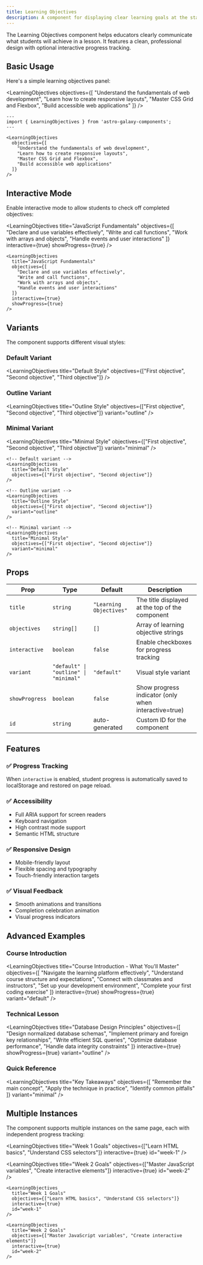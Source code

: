 ```yaml
---
title: Learning Objectives
description: A component for displaying clear learning goals at the start of lessons with optional progress tracking.
---
```



The Learning Objectives component helps educators clearly communicate what students will achieve in a lesson. It features a clean, professional design with optional interactive progress tracking.

## Basic Usage

Here's a simple learning objectives panel:

<LearningObjectives
  objectives={[
    "Understand the fundamentals of web development",
    "Learn how to create responsive layouts",
    "Master CSS Grid and Flexbox",
    "Build accessible web applications"
  ]}
/>

```astro
---
import { LearningObjectives } from 'astro-galaxy-components';
---

<LearningObjectives
  objectives={[
    "Understand the fundamentals of web development",
    "Learn how to create responsive layouts",
    "Master CSS Grid and Flexbox",
    "Build accessible web applications"
  ]}
/>
```

## Interactive Mode

Enable interactive mode to allow students to check off completed objectives:

<LearningObjectives
  title="JavaScript Fundamentals"
  objectives={[
    "Declare and use variables effectively",
    "Write and call functions",
    "Work with arrays and objects",
    "Handle events and user interactions"
  ]}
  interactive={true}
  showProgress={true}
/>

```astro
<LearningObjectives
  title="JavaScript Fundamentals"
  objectives={[
    "Declare and use variables effectively",
    "Write and call functions",
    "Work with arrays and objects",
    "Handle events and user interactions"
  ]}
  interactive={true}
  showProgress={true}
/>
```

## Variants

The component supports different visual styles:

### Default Variant
<LearningObjectives
  title="Default Style"
  objectives={["First objective", "Second objective", "Third objective"]}
/>

### Outline Variant
<LearningObjectives
  title="Outline Style"
  objectives={["First objective", "Second objective", "Third objective"]}
  variant="outline"
/>

### Minimal Variant
<LearningObjectives
  title="Minimal Style"
  objectives={["First objective", "Second objective", "Third objective"]}
  variant="minimal"
/>

```astro
<!-- Default variant -->
<LearningObjectives
  title="Default Style"
  objectives={["First objective", "Second objective"]}
/>

<!-- Outline variant -->
<LearningObjectives
  title="Outline Style"
  objectives={["First objective", "Second objective"]}
  variant="outline"
/>

<!-- Minimal variant -->
<LearningObjectives
  title="Minimal Style"
  objectives={["First objective", "Second objective"]}
  variant="minimal"
/>
```

## Props

| Prop | Type | Default | Description |
|------|------|---------|-------------|
| `title` | `string` | `"Learning Objectives"` | The title displayed at the top of the component |
| `objectives` | `string[]` | `[]` | Array of learning objective strings |
| `interactive` | `boolean` | `false` | Enable checkboxes for progress tracking |
| `variant` | `"default" \| "outline" \| "minimal"` | `"default"` | Visual style variant |
| `showProgress` | `boolean` | `false` | Show progress indicator (only when interactive=true) |
| `id` | `string` | auto-generated | Custom ID for the component |

## Features

### ✅ Progress Tracking
When `interactive` is enabled, student progress is automatically saved to localStorage and restored on page reload.

### ✅ Accessibility
- Full ARIA support for screen readers
- Keyboard navigation
- High contrast mode support
- Semantic HTML structure

### ✅ Responsive Design
- Mobile-friendly layout
- Flexible spacing and typography
- Touch-friendly interaction targets

### ✅ Visual Feedback
- Smooth animations and transitions
- Completion celebration animation
- Visual progress indicators

## Advanced Examples

### Course Introduction
<LearningObjectives
  title="Course Introduction - What You'll Master"
  objectives={[
    "Navigate the learning platform effectively",
    "Understand course structure and expectations",
    "Connect with classmates and instructors",
    "Set up your development environment",
    "Complete your first coding exercise"
  ]}
  interactive={true}
  showProgress={true}
  variant="default"
/>

### Technical Lesson
<LearningObjectives
  title="Database Design Principles"
  objectives={[
    "Design normalized database schemas",
    "Implement primary and foreign key relationships",
    "Write efficient SQL queries",
    "Optimize database performance",
    "Handle data integrity constraints"
  ]}
  interactive={true}
  showProgress={true}
  variant="outline"
/>

### Quick Reference
<LearningObjectives
  title="Key Takeaways"
  objectives={[
    "Remember the main concept",
    "Apply the technique in practice",
    "Identify common pitfalls"
  ]}
  variant="minimal"
/>

## Multiple Instances

The component supports multiple instances on the same page, each with independent progress tracking:

<LearningObjectives
  title="Week 1 Goals"
  objectives={["Learn HTML basics", "Understand CSS selectors"]}
  interactive={true}
  id="week-1"
/>

<LearningObjectives
  title="Week 2 Goals"
  objectives={["Master JavaScript variables", "Create interactive elements"]}
  interactive={true}
  id="week-2"
/>

```astro
<LearningObjectives
  title="Week 1 Goals"
  objectives={["Learn HTML basics", "Understand CSS selectors"]}
  interactive={true}
  id="week-1"
/>

<LearningObjectives
  title="Week 2 Goals"
  objectives={["Master JavaScript variables", "Create interactive elements"]}
  interactive={true}
  id="week-2"
/>
```


